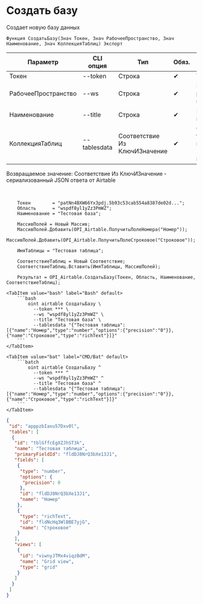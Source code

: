 ﻿---
sidebar_position: 3
description: Создать базу и другие функции для работы с Airtable в Открытом пакете интеграций - бесплатной open-source библиотеке интеграций для 1С:Предприятие 8, OneScript и CLI
keywords: [1C, 1С, 1С:Предприятие, 1С:Предприятие 8.3, API, Интеграция, Сервисы, Обмен, OneScript, CLI, Airtable]
---


# Создать базу
 Создает новую базу данных



`Функция СоздатьБазу(Знач Токен, Знач РабочееПространство, Знач Наименование, Знач КоллекцияТаблиц) Экспорт`

  | Параметр | CLI опция | Тип | Обяз. | Назначение |
  |-|-|-|-|-|
  | Токен | --token | Строка | &#x2714; | Токен |
  | РабочееПространство | --ws | Строка | &#x2714; | Идентификатор рабочего пространства |
  | Наименование | --title | Строка | &#x2714; | Наименование новой базы |
  | КоллекцияТаблиц | --tablesdata | Соответствие Из КлючИЗначение | &#x2714; | Описание таблиц: Ключ > имя, Значение > массив полей |

  
  Возвращаемое значение:   Соответствие Из КлючИЗначение - сериализованный JSON ответа от Airtable

<br/>




```bsl title="Пример использования для 1С:Предприятие/OneScript"
    Токен        = "patNn4BXW66Yx3pdj.5b93c53cab554a8387de02d...";
    Область      = "wspdf8yl1yZz3PmWZ";
    Наименование = "Тестовая база";

    МассивПолей = Новый Массив;
    МассивПолей.Добавить(OPI_Airtable.ПолучитьПолеНомера("Номер"));
    МассивПолей.Добавить(OPI_Airtable.ПолучитьПолеСтроковое("Строковое"));

    ИмяТаблицы = "Тестовая таблица";

    СоответствиеТаблиц = Новый Соответствие;
    СоответствиеТаблиц.Вставить(ИмяТаблицы, МассивПолей);

    Результат = OPI_Airtable.СоздатьБазу(Токен, Область, Наименование, СоответствиеТаблиц);
```
    

 <Tabs>
  
    <TabItem value="bash" label="Bash" default>
        ```bash
            oint airtable СоздатьБазу \
              --token *** \
              --ws "wspdf8yl1yZz3PmWZ" \
              --title "Тестовая база" \
              --tablesdata "{"Тестовая таблица":[{"name":"Номер","type":"number","options":{"precision":"0"}},{"name":"Строковое","type":"richText"}]}"
        ```
    </TabItem>
  
    <TabItem value="bat" label="CMD/Bat" default>
        ```batch
            oint airtable СоздатьБазу ^
              --token *** ^
              --ws "wspdf8yl1yZz3PmWZ" ^
              --title "Тестовая база" ^
              --tablesdata "{"Тестовая таблица":[{"name":"Номер","type":"number","options":{"precision":"0"}},{"name":"Строковое","type":"richText"}]}"
        ```
    </TabItem>
</Tabs>


```json title="Результат"
{
 "id": "apppzbIaxu57Dxv0l",
 "tables": [
  {
   "id": "tblGffcEgXZJhST3k",
   "name": "Тестовая таблица",
   "primaryFieldId": "fldDJ8NrQ3bXe13J1",
   "fields": [
    {
     "type": "number",
     "options": {
      "precision": 0
     },
     "id": "fldDJ8NrQ3bXe13J1",
     "name": "Номер"
    },
    {
     "type": "richText",
     "id": "fldNcHq3WlBBE7yjG",
     "name": "Строковое"
    }
   ],
   "views": [
    {
     "id": "viwnyJTMx4viqzBdM",
     "name": "Grid view",
     "type": "grid"
    }
   ]
  }
 ]
}
```
